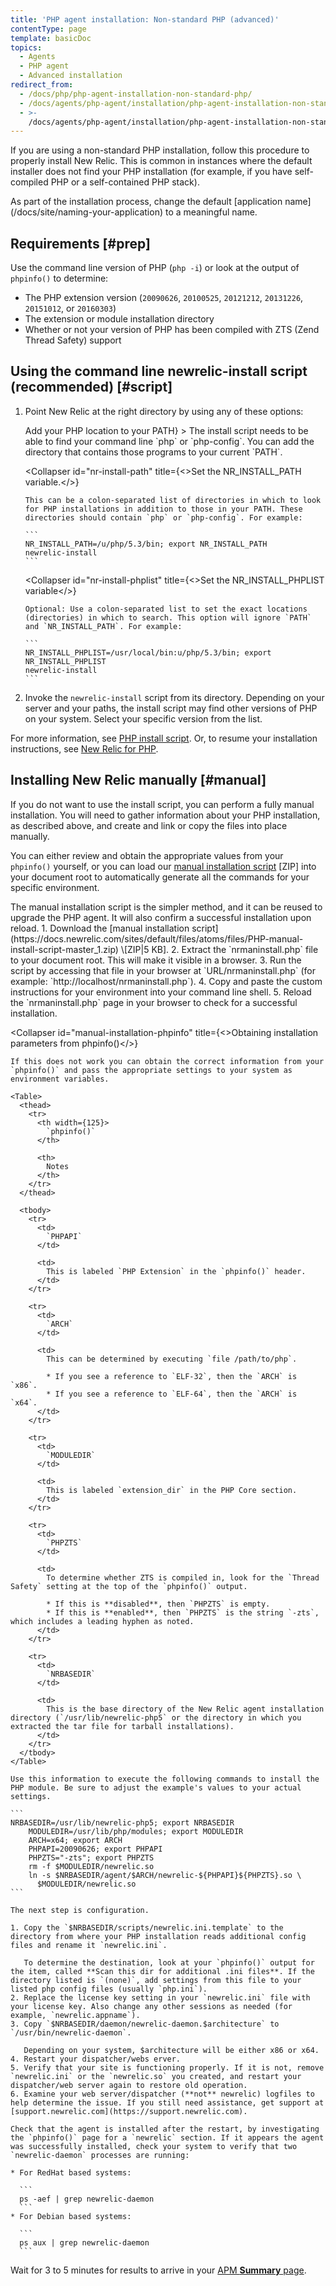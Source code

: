 ```yaml
---
title: 'PHP agent installation: Non-standard PHP (advanced)'
contentType: page
template: basicDoc
topics:
  - Agents
  - PHP agent
  - Advanced installation
redirect_from:
  - /docs/php/php-agent-installation-non-standard-php/
  - /docs/agents/php-agent/installation/php-agent-installation-non-standard-php/
  - >-
    /docs/agents/php-agent/installation/php-agent-installation-non-standard-php-advanced/
---
```


If you are using a non-standard PHP installation, follow this procedure to properly install New Relic. This is common in instances where the default installer does not find your PHP installation (for example, if you have self-compiled PHP or a self-contained PHP stack).

<Callout variant="important">
  As part of the installation process, change the default [application name](/docs/site/naming-your-application) to a meaningful name.
</Callout>

## Requirements [#prep]

Use the command line version of PHP (`php -i`) or look at the output of `phpinfo()` to determine:

* The PHP extension version (`20090626`, `20100525`, `20121212`, `20131226`, `20151012`, or `20160303`)
* The extension or module installation directory
* Whether or not your version of PHP has been compiled with ZTS (Zend Thread Safety) support

## Using the command line newrelic-install script (recommended) [#script]

1. Point New Relic at the right directory by using any of these options:

   <CollapserGroup>
     <Collapser
       id="add-php-to-path"
       title={<>Add your PHP location to your <InlineCode>PATH</InlineCode></>}
     >
       The install script needs to be able to find your command line `php` or `php-config`. You can add the directory that contains those programs to your current `PATH`.
     </Collapser>

     <Collapser
       id="nr-install-path"
       title={<>Set the <InlineCode>NR_INSTALL_PATH</InlineCode> variable.</>}
     >
       This can be a colon-separated list of directories in which to look for PHP installations in addition to those in your PATH. These directories should contain `php` or `php-config`. For example:

       ```
       NR_INSTALL_PATH=/u/php/5.3/bin; export NR_INSTALL_PATH
       newrelic-install
       ```
     </Collapser>

     <Collapser
       id="nr-install-phplist"
       title={<>Set the <InlineCode>NR_INSTALL_PHPLIST</InlineCode> variable</>}
     >
       Optional: Use a colon-separated list to set the exact locations (directories) in which to search. This option will ignore `PATH` and `NR_INSTALL_PATH`. For example:

       ```
       NR_INSTALL_PHPLIST=/usr/local/bin:u/php/5.3/bin; export NR_INSTALL_PHPLIST
       newrelic-install
       ```
     </Collapser>
   </CollapserGroup>
2. Invoke the `newrelic-install` script from its directory. Depending on your server and your paths, the install script may find other versions of PHP on your system. Select your specific version from the list.

For more information, see [PHP install script](/docs/agents/php-agent/installation/newrelic-install-script). Or, to resume your installation instructions, see [New Relic for PHP](/docs/agents/php-agent/getting-started/new-relic-php).

## Installing New Relic manually [#manual]

If you do not want to use the install script, you can perform a fully manual installation. You will need to gather information about your PHP installation, as described above, and create and link or copy the files into place manually.

You can either review and obtain the appropriate values from your `phpinfo()` yourself, or you can load our [manual installation script](https://docs.newrelic.com/sites/default/files/atoms/files/PHP-manual-install-script-master_0.zip) \[ZIP] into your document root to automatically generate all the commands for your specific environment.

<Callout variant="important">
  The manual installation script is the simpler method, and it can be reused to upgrade the PHP agent. It will also confirm a successful installation upon reload.
</Callout>

<CollapserGroup>
  <Collapser
    id="manual-installation-script"
    title="Using the manual installation script"
  >
    1. Download the [manual installation script](https://docs.newrelic.com/sites/default/files/atoms/files/PHP-manual-install-script-master_1.zip) \[ZIP|5 KB].
    2. Extract the `nrmaninstall.php` file to your document root. This will make it visible in a browser.
    3. Run the script by accessing that file in your browser at `URL/nrmaninstall.php` (for example: `http://localhost/nrmaninstall.php`).
    4. Copy and paste the custom instructions for your environment into your command line shell.
    5. Reload the `nrmaninstall.php` page in your browser to check for a successful installation.
  </Collapser>

  <Collapser
    id="manual-installation-phpinfo"
    title={<>Obtaining installation parameters from <InlineCode>phpinfo()</InlineCode></>}
  >
    If this does not work you can obtain the correct information from your `phpinfo()` and pass the appropriate settings to your system as environment variables.

    <Table>
      <thead>
        <tr>
          <th width={125}>
            `phpinfo()`
          </th>

          <th>
            Notes
          </th>
        </tr>
      </thead>

      <tbody>
        <tr>
          <td>
            `PHPAPI`
          </td>

          <td>
            This is labeled `PHP Extension` in the `phpinfo()` header.
          </td>
        </tr>

        <tr>
          <td>
            `ARCH`
          </td>

          <td>
            This can be determined by executing `file /path/to/php`.

            * If you see a reference to `ELF-32`, then the `ARCH` is `x86`.
            * If you see a reference to `ELF-64`, then the `ARCH` is `x64`.
          </td>
        </tr>

        <tr>
          <td>
            `MODULEDIR`
          </td>

          <td>
            This is labeled `extension_dir` in the PHP Core section.
          </td>
        </tr>

        <tr>
          <td>
            `PHPZTS`
          </td>

          <td>
            To determine whether ZTS is compiled in, look for the `Thread Safety` setting at the top of the `phpinfo()` output.

            * If this is **disabled**, then `PHPZTS` is empty.
            * If this is **enabled**, then `PHPZTS` is the string `-zts`, which includes a leading hyphen as noted.
          </td>
        </tr>

        <tr>
          <td>
            `NRBASEDIR`
          </td>

          <td>
            This is the base directory of the New Relic agent installation directory (`/usr/lib/newrelic-php5` or the directory in which you extracted the tar file for tarball installations).
          </td>
        </tr>
      </tbody>
    </Table>

    Use this information to execute the following commands to install the PHP module. Be sure to adjust the example's values to your actual settings.

    ```
    NRBASEDIR=/usr/lib/newrelic-php5; export NRBASEDIR
        MODULEDIR=/usr/lib/php/modules; export MODULEDIR
        ARCH=x64; export ARCH
        PHPAPI=20090626; export PHPAPI
        PHPZTS="-zts"; export PHPZTS
        rm -f $MODULEDIR/newrelic.so
        ln -s $NRBASEDIR/agent/$ARCH/newrelic-${PHPAPI}${PHPZTS}.so \
          $MODULEDIR/newrelic.so
    ```

    The next step is configuration.

    1. Copy the `$NRBASEDIR/scripts/newrelic.ini.template` to the directory from where your PHP installation reads additional config files and rename it `newrelic.ini`.

       To determine the destination, look at your `phpinfo()` output for the item, called **Scan this dir for additional .ini files**. If the directory listed is `(none)`, add settings from this file to your listed php config files (usually `php.ini`).
    2. Replace the license key setting in your `newrelic.ini` file with your license key. Also change any other sessions as needed (for example, `newrelic.appname`).
    3. Copy `$NRBASEDIR/daemon/newrelic-daemon.$architecture` to `/usr/bin/newrelic-daemon`.

       Depending on your system, $architecture will be either x86 or x64.
    4. Restart your dispatcher/webs erver.
    5. Verify that your site is functioning properly. If it is not, remove `newrelic.ini` or the `newrelic.so` you created, and restart your dispatcher/web server again to restore old operation.
    6. Examine your web server/dispatcher (**not** newrelic) logfiles to help determine the issue. If you still need assistance, get support at [support.newrelic.com](https://support.newrelic.com).

    Check that the agent is installed after the restart, by investigating the `phpinfo()` page for a `newrelic` section. If it appears the agent was successfully installed, check your system to verify that two `newrelic-daemon` processes are running:

    * For RedHat based systems:

      ```
      ps -aef | grep newrelic-daemon
      ```
    * For Debian based systems:

      ```
      ps aux | grep newrelic-daemon
      ```
  </Collapser>
</CollapserGroup>

Wait for 3 to 5 minutes for results to arrive in your [APM **Summary** page](/docs/applications-menu/applications-overview).

